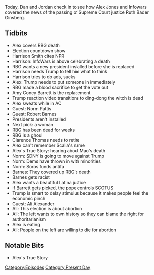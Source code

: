 {{DEFAULTSORT:
    #_EPISODE_0484:September 18-19, 2020
}}{{Episode
    | title             = September 18-19, 2020
    | caption           = [https://knowledgefight.libsyn.com/484-september-18-19-2020 Listen to this episode on Libsyn]
    | episodeNumber     = 484
    | length            = 01:24:39
    | airDate           = September 21, 2020
    | coverageStartDate = September 18, 2020
    | coverageEndDate   = September 19, 2020
    | episodeType       = [[:Category:Present Day|Present Day]]
    | appearance        = [[Ruth Bader Ginsberg]], [[Harrison Smith]], [[Amy Coney Barrett]], [[Norm Pattis]], [[Robert Barnes]], [[Clarence Thomas]], [[Ali Alexander]]
    | oocDrop           = The left loves the supreme court; Hitler was very accomplished
    | previousEpisode   = [[483: September 17, 2020]]
    | nextEpisode       = [[485: September 23-24, 2020]]
}}

{{Stub}}

Today, Dan and Jordan check in to see how Alex Jones and Infowars covered the news of the passing of Supreme Court justice Ruth Bader Ginsberg.

==Tidbits==

*Alex covers RBG death
*Election countdown show
*Harrison Smith cites NPR
*Harrison: InfoWars is above celebrating a death
*RBG wants a new president installed before she is replaced
*Harrison needs Trump to tell him what to think
*Harrison tries to do ads, sucks
*Alex: Trump needs to put someone in immediately
*RBG made a blood sacrifice to get the vote out
*Amy Coney Barrett is the replacement
*Trump reaction video transitions to ding-dong the witch is dead
*Alex sweats while in AC
*Guest: Norm Pattis
*Guest: Robert Barnes
*Presidents aren't installed
*Next pick: a woman
*RBG has been dead for weeks
*RBG is a ghoul
*Clarence Thomas needs to retire
*Alex can't remember Scalia's name
*Alex's True Story: hearing about Mao's death
*Norm: SDNY is going to move against Trump
*Norm: Dems have thrown in with minorities
*Norm: Soros funds antifa
*Barnes: They covered up RBG's death
*Barnes gets racist
*Alex wants a beautiful Latina justice
*If Barrett gets picked, the pope controls SCOTUS
*Trump is smart to delay stimulus because it makes people feel the economic pinch
*Guest: Ali Alexander
*Ali: This election is about abortion
*Ali: The left wants to own history so they can blame the right for authoritarianism
*Alex is eating
*Ali: People on the left are willing to die for abortion

==Notable Bits==

*Alex's True Story

[[Category:Episodes]]
[[Category:Present Day]]
